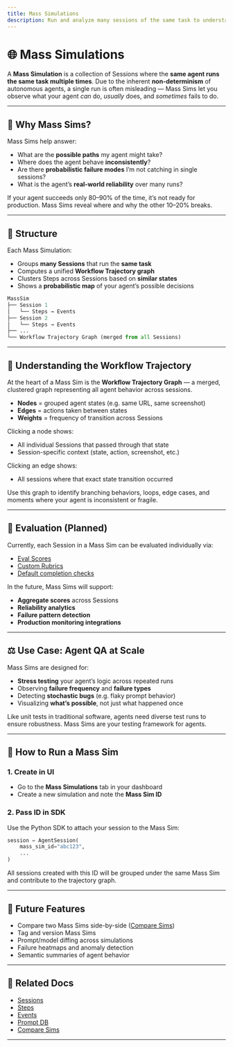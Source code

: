 ```yaml
---
title: Mass Simulations
description: Run and analyze many sessions of the same task to understand probabilistic agent behavior at scale.
---
```



# 🌐 Mass Simulations

A **Mass Simulation** is a collection of Sessions where the **same agent runs the same task multiple times**. Due to the inherent **non-determinism** of autonomous agents, a single run is often misleading — Mass Sims let you observe what your agent *can* do, *usually* does, and *sometimes* fails to do.

---

## 🎯 Why Mass Sims?

Mass Sims help answer:

- What are the **possible paths** my agent might take?
- Where does the agent behave **inconsistently**?
- Are there **probabilistic failure modes** I’m not catching in single sessions?
- What is the agent’s **real-world reliability** over many runs?

<Callout type="warning">
If your agent succeeds only 80–90% of the time, it’s not ready for production. Mass Sims reveal where and why the other 10–20% breaks.
</Callout>


---

## 🧬 Structure

Each Mass Simulation:

- Groups **many Sessions** that run the **same task**
- Computes a unified **Workflow Trajectory graph**
- Clusters Steps across Sessions based on **similar states**
- Shows a **probabilistic map** of your agent’s possible decisions

```python
MassSim
├── Session 1
│   └── Steps → Events
├── Session 2
│   └── Steps → Events
├── ...
└── Workflow Trajectory Graph (merged from all Sessions)
```

---

## 🧠 Understanding the Workflow Trajectory

At the heart of a Mass Sim is the **Workflow Trajectory Graph** — a merged, clustered graph representing all agent behavior across sessions.

- **Nodes** = grouped agent states (e.g. same URL, same screenshot)
- **Edges** = actions taken between states
- **Weights** = frequency of transition across Sessions


Clicking a node shows:

- All individual Sessions that passed through that state
- Session-specific context (state, action, screenshot, etc.)

Clicking an edge shows:

- All sessions where that exact state transition occurred

<Callout type="info">
Use this graph to identify branching behaviors, loops, edge cases, and moments where your agent is inconsistent or fragile.
</Callout>

---

## 🧪 Evaluation (Planned)

Currently, each Session in a Mass Sim can be evaluated individually via:

- [Eval Scores](/sessions#evaluation-and-scoring)
- [Custom Rubrics](/sessions#rubric-based-evaluation)
- [Default completion checks](/sessions#default-evaluation)

In the future, Mass Sims will support:

- **Aggregate scores** across Sessions
- **Reliability analytics**
- **Failure pattern detection**
- **Production monitoring integrations**

---

## ⚖️ Use Case: Agent QA at Scale

Mass Sims are designed for:

- **Stress testing** your agent’s logic across repeated runs
- Observing **failure frequency** and **failure types**
- Detecting **stochastic bugs** (e.g. flaky prompt behavior)
- Visualizing **what’s possible**, not just what happened once

<Callout type="note">
Like unit tests in traditional software, agents need diverse test runs to ensure robustness. Mass Sims are your testing framework for agents.
</Callout>

---

## 🚀 How to Run a Mass Sim

### 1. Create in UI

- Go to the **Mass Simulations** tab in your dashboard
- Create a new simulation and note the **Mass Sim ID**

### 2. Pass ID in SDK

Use the Python SDK to attach your session to the Mass Sim:

```python
session = AgentSession(
    mass_sim_id="abc123",
    ...
)
```

All sessions created with this ID will be grouped under the same Mass Sim and contribute to the trajectory graph.

---

## 🔮 Future Features

- Compare two Mass Sims side-by-side ([Compare Sims](/compare-sims))
- Tag and version Mass Sims
- Prompt/model diffing across simulations
- Failure heatmaps and anomaly detection
- Semantic summaries of agent behavior

---

## 🔗 Related Docs

- [Sessions](/sessions)
- [Steps](/steps)
- [Events](/events)
- [Prompt DB](/prompt-db)
- [Compare Sims](/compare-sims)

---